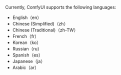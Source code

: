 Currently, ComfyUI supports the following languages:

- English（en）
- Chinese (Simplified)（zh）
- Chinese (Traditional)（zh-TW）
- French（fr）
- Korean（ko）
- Russian（ru）
- Spanish（es）
- Japanese（ja）
- Arabic（ar）